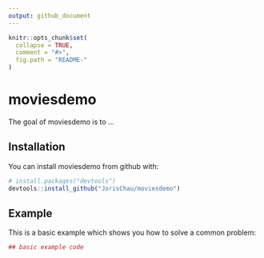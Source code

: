 ---
output: github_document
---

<!-- README.md is generated from README.Rmd. Please edit that file -->

```{r, echo = FALSE}
knitr::opts_chunk$set(
  collapse = TRUE,
  comment = "#>",
  fig.path = "README-"
)
```

# moviesdemo

The goal of moviesdemo is to ...

## Installation

You can install moviesdemo from github with:

```{r gh-installation, eval = FALSE}
# install.packages("devtools")
devtools::install_github("JorisChau/moviesdemo")
```

## Example

This is a basic example which shows you how to solve a common problem:

```{r example}
## basic example code
```
